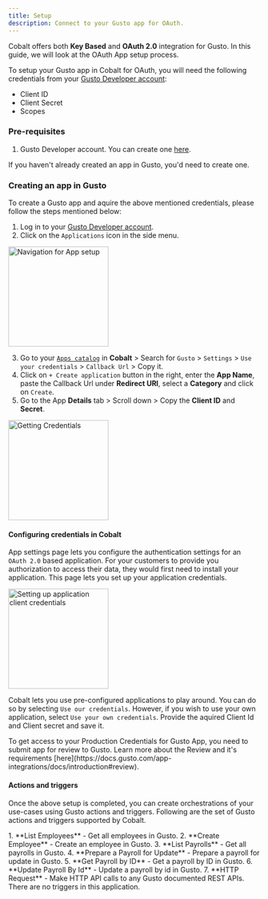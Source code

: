 ```yaml
---
title: Setup
description: Connect to your Gusto app for OAuth.
---
```

Cobalt offers both **Key Based** and **OAuth 2.0** integration for Gusto. In this guide, we will look at the OAuth App setup process.

To setup your Gusto app in Cobalt for OAuth, you will need the following credentials from your [Gusto Developer account](https://dev.gusto.com/dashboard):
- Client ID
- Client Secret
- Scopes

### Pre-requisites

1. Gusto Developer account. You can create one [here](https://dev.gusto.com/dashboard).

<Info>If you haven't already created an app in Gusto, you'd need to create one.</Info>

### Creating an app in Gusto

To create a Gusto app and aquire the above mentioned credentials, please follow the steps mentioned below:

1. Log in to your [Gusto Developer account](https://dev.gusto.com/dashboard).
2. Click on the `Applications` icon in the side menu.
<img height="200" src="/images/gusto/gusto_navigation.png" alt="Navigation for App setup"/>

3. Go to your [`Apps catalog`](https://app.gocobalt.io/apps) in **Cobalt** > Search for `Gusto` > `Settings` > `Use your credentials` > `Callback Url` > Copy it.
4. Click on `+ Create application` button in the right, enter the **App Name**, paste the Callback Url under **Redirect URI**, select a **Category** and click on `Create`.
5. Go to the App **Details** tab > Scroll down > Copy the **Client ID** and **Secret**.
<img height="200" src="/images/gusto/gusto_credentials.png" alt="Getting Credentials"/>

#### Configuring credentials in Cobalt
App settings page lets you configure the authentication settings for an `OAuth 2.0` based application. For your customers to provide you authorization to access their data,
they would first need to install your application. This page lets you set up your application credentials.

<img height="200" src="/images/gusto/gusto_cobalt.png" alt="Setting up application client credentials"/>

Cobalt lets you use pre-configured applications to play around. You can do so by selecting `Use our credentials`. However, if you wish to use your own application,
select `Use your own credentials`. Provide the aquired Client Id and Client secret and save it.

<Tip>
To get access to your Production Credentials for Gusto App, you need to submit app for review to Gusto. Learn more about the Review and it's requirements [here](https://docs.gusto.com/app-integrations/docs/introduction#review).
</Tip>


#### Actions and triggers
Once the above setup is completed, you can create orchestrations of your use-cases using Gusto actions and triggers. Following are the set of Gusto actions and triggers
supported by Cobalt.

<Tabs>
  <Tab title="Actions">
  <AccordionGroup>
  <Accordion title="Employee">
     1. **List Employees** - Get all employees in Gusto.
     2. **Create Employee** - Create an employee in Gusto.
    </Accordion>
     <Accordion title="Payroll">
     3. **List Payrolls** - Get all payrolls in Gusto.
     4. **Prepare a Payroll for Update** - Prepare a payroll for update in Gusto.
     5. **Get Payroll by ID** - Get a payroll by ID in Gusto.
     6. **Update Payroll By Id** - Update a payroll by id in Gusto.
    </Accordion>
     <Accordion title="Others">
     7. **HTTP Request** - Make HTTP API calls to any Gusto documented REST APIs.
      </Accordion>
    </AccordionGroup>
  </Tab>
  
  <Tab title="Triggers">
         There are no triggers in this application.
    </Tab>
</Tabs>